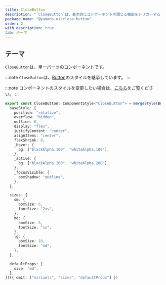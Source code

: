 ```yaml
---
title: CloseButton
description: "`CloseButton`は、基本的にコンポーネントの閉じる機能をトリガーするために使用するコンポーネントです。"
package_name: "@yamada-ui/close-button"
order: 2
with_description: true
tab: テーマ
---
```


## テーマ

`CloseButton`は、[単一パーツのコンポーネント](/styled-system/theming/component-styles#単一パーツのコンポーネント)です。

:::note
`CloseButton`は、[Button](/components/forms/button)のスタイルを継承しています。
:::

:::note
コンポーネントのスタイルを変更したい場合は、[こちら](/styled-system/theming/customize-theme#コンポーネントのスタイルを変更する)をご覧ください。
:::

```ts
export const CloseButton: ComponentStyle<"CloseButton"> = mergeStyle(Button, {
  baseStyle: {
    position: "relative",
    overflow: "hidden",
    outline: 0,
    display: "flex",
    justifyContent: "center",
    alignItems: "center",
    flexShrink: 0,
    _hover: {
      bg: ["blackAlpha.100", "whiteAlpha.100"],
    },
    _active: {
      bg: ["blackAlpha.200", "whiteAlpha.200"],
    },
    _focusVisible: {
      boxShadow: "outline",
    },
  },

  sizes: {
    sm: {
      boxSize: 6,
      fontSize: "2xs",
    },
    md: {
      boxSize: 8,
      fontSize: "xs",
    },
    lg: {
      boxSize: 10,
      fontSize: "md",
    },
  },

  defaultProps: {
    size: "md",
  },
})({ omit: ["variants", "sizes", "defaultProps"] })
```
